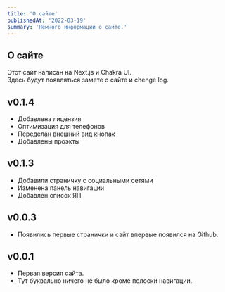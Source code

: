 ```yaml
---
title: 'О сайте'
publishedAt: '2022-03-19'
summary: 'Немного информации о сайте.'
---
```


## О сайте
Этот сайт написан на Next.js и Chakra UI.  
Здесь будут появляться замете о сайте и chenge log.

## v0.1.4
* Добавлена лицензия
* Оптимизация для телефонов
* Переделан внешний вид кнопак
* Добавлены проэкты

## v0.1.3
* Добавили страничку с социальными сетями
* Изменена панель навигации
* Добавлен список ЯП

## v0.0.3
* Появились первые странички и сайт впервые появился на Github.

## v0.0.1
* Первая версия сайта.
* Тут буквально ничего не было кроме полоски навигации.
